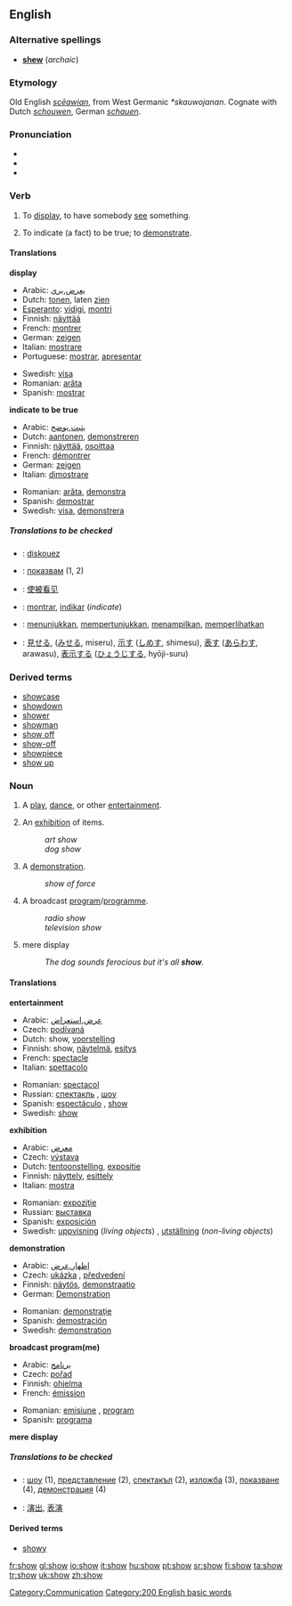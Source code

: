 ==English==

{{rank|understand|fine|law|432|show|terms|sort|town}}

===Alternative spellings===
* '''[[shew]]''' (''archaic'')

===Etymology===
Old English ''[[sceawian|scēawian]]'', from West Germanic ''*skauwojanan''. Cognate with Dutch ''[[schouwen]]'', German ''[[schauen]]''.

===Pronunciation===
*{{IPA|/ʃəʊ/}}
*{{SAMPA|/S@U/}}
*{{audio|en-us-show.ogg|Audio (US)}}

===Verb===
{{en-verb|shows|showing|showed|shown}}

#{{transitive}} To [[display]], to have somebody [[see]] something.
#{{transitive}} To indicate (a fact) to be true; to [[demonstrate]].

====Translations====
'''display'''
{{top}}
* Arabic: [[يعرض]],[[يري]] {{m}}
*Dutch: [[tonen]], laten [[zien]]
*[[Esperanto]]: [[vidigi]], [[montri]]
*Finnish: [[näyttää]]
*French: [[montrer]]
*German: [[zeigen]]
*Italian: [[mostrare]]
*Portuguese: [[mostrar]], [[apresentar]]
{{mid}}
*Swedish: [[visa#Swedish|visa]]
*Romanian: [[arăta]]
*Spanish: [[mostrar]] 
{{bottom}}

'''indicate to be true'''
{{top}}
* Arabic: [[يثبت]],[[يوضح]] {{m}}
*Dutch: [[aantonen]], [[demonstreren]]
*Finnish: [[näyttää]], [[osoittaa]]
*French: [[démontrer]]
*German: [[zeigen]]
*Italian: [[dimostrare]]
{{mid}}
*Romanian: [[arăta]], [[demonstra]]
*Spanish: [[demostrar]] 
*Swedish: [[visa#Swedish|visa]], [[demonstrera]]
{{bottom}}

=====Translations to be checked=====
<!--Remove this section once all of the translations below have been moved into the tables above.-->
{{checktrans}}
*{{ttbc|Breton}}: [[diskouez]]
*{{ttbc|Bulgarian}}: [[показвам]] (1, 2)
*{{ttbc|Chinese}}: [[使被看见]]
*{{ttbc|Ido}}: [[montrar]], [[indikar]] (''indicate'')
*{{ttbc|Indonesian}}: [[tunjuk|menunjukkan]], [[tunjuk|mempertunjukkan]], [[tampil|menampilkan]], [[lihat|memperlihatkan]]
*{{ttbc|Japanese}}: [[見せる]], ([[みせる]], miseru), [[示す]] ([[しめす]], shimesu), [[表す]] ([[あらわす]], arawasu), [[表示]]する ([[ひょうじ]]する, hyōji-suru)

===Derived terms===
*[[showcase]]
*[[showdown]]
*[[shower]]
*[[showman]]
*[[show off]]<!--verb-->
*[[show-off]]<!--noun-->
*[[showpiece]]
*[[show up]]

===Noun===
{{en-noun}}

# {{countable}} A [[play]], [[dance]], or other [[entertainment]].
# {{countable}} An [[exhibition]] of items.
#:''art show''
#:''dog show''
# {{countable}} A [[demonstration]].
#:''show of force''
# {{countable}} A broadcast [[program]]/[[programme]].
#:''radio show''
#:''television show''
# {{uncountable}} mere display
#:''The dog sounds ferocious but it's all '''show'''.''

====Translations====
'''entertainment'''
{{top}}
*Arabic: [[عرض]],[[استعراض]] {{m}}
*Czech: [[podívaná]] {{f}}
*Dutch: show, [[voorstelling]]
*Finnish: show, [[näytelmä]], [[esitys]]
*French: [[spectacle#French|spectacle]] {{m}}
*Italian: [[spettacolo#Italian|spettacolo]] {{m}}
{{mid}}
*Romanian: [[spectacol]] {{n}}
*Russian: [[спектакль]] {{m}}, [[шоу]] {{m}}
*Spanish: [[espectáculo]] {{m}}, [[show]] {{m}} 
*Swedish: [[show#Swedish|show]] {{c}}
{{bottom}}

'''exhibition'''
{{top}}
*Arabic: [[معرض]] {{m}}
*Czech: [[výstava]] {{f}}
*Dutch: [[tentoonstelling]], [[expositie]]
*Finnish: [[näyttely]], [[esittely]]
*Italian: [[mostra#Italian|mostra]] {{f}}
{{mid}}
*Romanian: [[expoziţie]] {{f}}
*Russian: [[выставка]] {{f}}
*Spanish: [[exposición]] {{f}} 
*Swedish: [[uppvisning]] (''living objects'') {{c}}, [[utställning]] (''non-living objects'') {{c}}
{{bottom}}

'''demonstration'''
{{top}}
*Arabic: [[إظهار]],[[عرض]]
*Czech: [[ukázka]] {{f}}, [[předvedení]] {{n}}
*Finnish: [[näytös]], [[demonstraatio]]
*German: [[Demonstration]] {{f}}
{{mid}}
*Romanian: [[demonstraţie]] {{f}}
*Spanish: [[demostración]] {{f}} 
*Swedish: [[demonstration#Swedish|demonstration]]
{{bottom}}

'''broadcast program(me)'''
{{top}}
*Arabic: [[برنامج]] {{m}}
*Czech: [[pořad]] {{m}}
*Finnish: [[ohjelma]]
*French: [[émission]] {{m}}
{{mid}}
*Romanian: [[emisiune]] {{f}}, [[program]] {{f}}
*Spanish: [[programa]] {{m}} 
{{bottom}}

'''mere display'''

=====Translations to be checked=====
<!--Remove this section once all of the translations below have been moved into the tables above.-->
{{checktrans}}

*{{ttbc|Bulgarian}}: [[шоу]] {{n}} (1), [[представление]] {{n}} (2), [[спектакъл]] {{n}} (2), [[изложба]] {{f}} (3), [[показване]] {{n}} (4), [[демонстрация]] {{f}} (4)
*{{ttbc|Chinese}}: [[演出]], [[表演]]

====Derived terms====
*[[showy]]

[[Category:Communication]]
[[Category:200 English basic words]]

[[fr:show]]
[[gl:show]]
[[io:show]]
[[it:show]]
[[hu:show]]
[[pt:show]]
[[sr:show]]
[[fi:show]]
[[ta:show]]
[[tr:show]]
[[uk:show]]
[[zh:show]]
